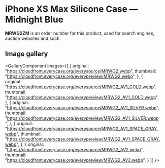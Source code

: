 
# iPhone XS Max Silicone Case — Midnight Blue

<Callout type='info' emoji='👉🏻'>**MRWG2ZM** is an order number for this product, used for search engines, auction websites and such.</Callout>

## Image gallery

<GalleryComponent
    images={[
      {
        original: "https://cloudfront.everycase.org/everysource/MRWG2.webp",
        thumbnail: "https://cloudfront.everycase.org/everypreview/MRWG2.webp",
      },
      {
        original: "https://cloudfront.everycase.org/everysource/MRWG2_AV1_GOLD.webp",
        thumbnail: "https://cloudfront.everycase.org/everypreview/MRWG2_AV1_GOLD.webp",
      },
      {
        original: "https://cloudfront.everycase.org/everysource/MRWG2_AV1_SILVER.webp",
        thumbnail: "https://cloudfront.everycase.org/everypreview/MRWG2_AV1_SILVER.webp",
      },
      {
        original: "https://cloudfront.everycase.org/everysource/MRWG2_AV1_SPACE_GRAY.webp",
        thumbnail: "https://cloudfront.everycase.org/everypreview/MRWG2_AV1_SPACE_GRAY.webp",
      },
      {
        original: "https://cloudfront.everycase.org/everysource/MRWG2_AV2.webp",
        thumbnail: "https://cloudfront.everycase.org/everypreview/MRWG2_AV2.webp",
      }
    ]}
  />
